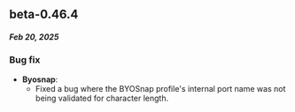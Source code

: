 ## beta-0.46.4
##### Feb 20, 2025

### Bug fix
- **Byosnap**:
  - Fixed a bug where the BYOSnap profile's internal port name was not being validated for
  character length.
